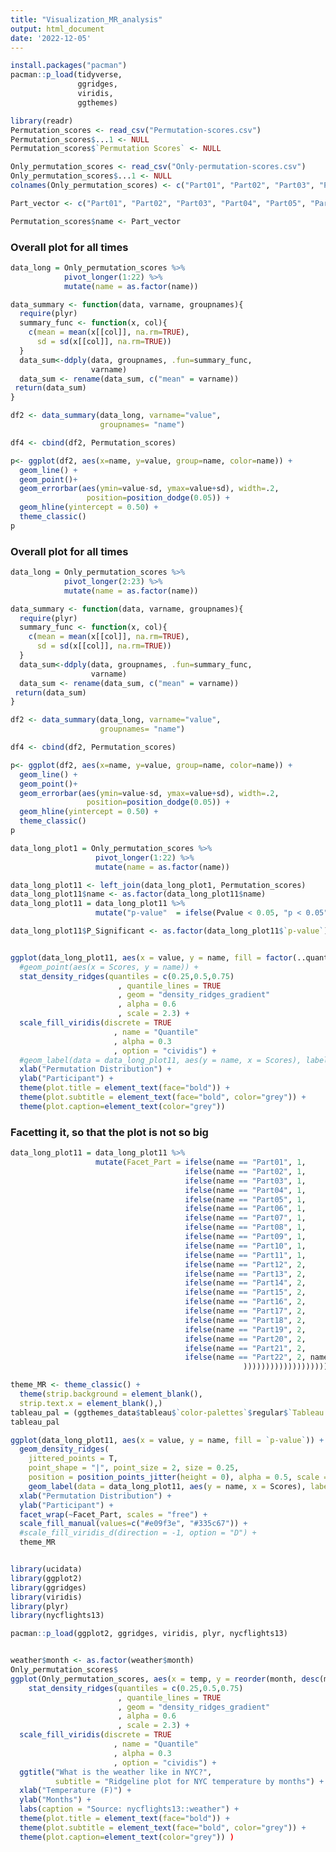 ```yaml
---
title: "Visualization_MR_analysis"
output: html_document
date: '2022-12-05'
---
```


```r
install.packages("pacman")
pacman::p_load(tidyverse,
               ggridges,
               viridis,
               ggthemes)
```


```r
library(readr)
Permutation_scores <- read_csv("Permutation-scores.csv")
Permutation_scores$...1 <- NULL
Permutation_scores$`Permutation Scores` <- NULL

Only_permutation_scores <- read_csv("Only-permutation-scores.csv")
Only_permutation_scores$...1 <- NULL
colnames(Only_permutation_scores) <- c("Part01", "Part02", "Part03", "Part04", "Part05", "Part06", "Part07", "Part08", "Part09", "Part10", "Part11", "Part12", "Part13", "Part14", "Part15", "Part16", "Part17", "Part18", "Part19", "Part20", "Part21", "Part22")
```

```r
Part_vector <- c("Part01", "Part02", "Part03", "Part04", "Part05", "Part06", "Part07", "Part08", "Part09", "Part10", "Part11", "Part12", "Part13", "Part14", "Part15", "Part16", "Part17", "Part18", "Part19", "Part20", "Part21", "Part22")

Permutation_scores$name <- Part_vector
```

### Overall plot for all times

```r
data_long = Only_permutation_scores %>% 
            pivot_longer(1:22) %>% 
            mutate(name = as.factor(name))

data_summary <- function(data, varname, groupnames){
  require(plyr)
  summary_func <- function(x, col){
    c(mean = mean(x[[col]], na.rm=TRUE),
      sd = sd(x[[col]], na.rm=TRUE))
  }
  data_sum<-ddply(data, groupnames, .fun=summary_func,
                  varname)
  data_sum <- rename(data_sum, c("mean" = varname))
 return(data_sum)
}

df2 <- data_summary(data_long, varname="value", 
                    groupnames= "name")

df4 <- cbind(df2, Permutation_scores)

p<- ggplot(df2, aes(x=name, y=value, group=name, color=name)) + 
  geom_line() +
  geom_point()+
  geom_errorbar(aes(ymin=value-sd, ymax=value+sd), width=.2,
                 position=position_dodge(0.05)) +
  geom_hline(yintercept = 0.50) +
  theme_classic()
p
```


### Overall plot for all times

```r

data_long = Only_permutation_scores %>% 
            pivot_longer(2:23) %>% 
            mutate(name = as.factor(name))

data_summary <- function(data, varname, groupnames){
  require(plyr)
  summary_func <- function(x, col){
    c(mean = mean(x[[col]], na.rm=TRUE),
      sd = sd(x[[col]], na.rm=TRUE))
  }
  data_sum<-ddply(data, groupnames, .fun=summary_func,
                  varname)
  data_sum <- rename(data_sum, c("mean" = varname))
 return(data_sum)
}

df2 <- data_summary(data_long, varname="value", 
                    groupnames= "name")

df4 <- cbind(df2, Permutation_scores)

p<- ggplot(df2, aes(x=name, y=value, group=name, color=name)) + 
  geom_line() +
  geom_point()+
  geom_errorbar(aes(ymin=value-sd, ymax=value+sd), width=.2,
                 position=position_dodge(0.05)) +
  geom_hline(yintercept = 0.50) +
  theme_classic()
p
```


```r

data_long_plot1 = Only_permutation_scores %>% 
                   pivot_longer(1:22) %>% 
                   mutate(name = as.factor(name))

data_long_plot11 <- left_join(data_long_plot1, Permutation_scores)
data_long_plot11$name <- as.factor(data_long_plot11$name)
data_long_plot11 = data_long_plot11 %>% 
                   mutate("p-value"  = ifelse(Pvalue < 0.05, "p < 0.05", "p > 0.05 "))

data_long_plot11$P_Significant <- as.factor(data_long_plot11$`p-value`)


ggplot(data_long_plot11, aes(x = value, y = name, fill = factor(..quantile..))) + 
  #geom_point(aes(x = Scores, y = name)) +
  stat_density_ridges(quantiles = c(0.25,0.5,0.75)
                        , quantile_lines = TRUE
                        , geom = "density_ridges_gradient"
                        , alpha = 0.6
                        , scale = 2.3) + 
  scale_fill_viridis(discrete = TRUE
                       , name = "Quantile"
                       , alpha = 0.3
                       , option = "cividis") + 
  #geom_label(data = data_long_plot11, aes(y = name, x = Scores), label = "*") + 
  xlab("Permutation Distribution") + 
  ylab("Participant") +
  theme(plot.title = element_text(face="bold")) +
  theme(plot.subtitle = element_text(face="bold", color="grey")) +
  theme(plot.caption=element_text(color="grey"))
```

### Facetting it, so that the plot is not so big

```r
data_long_plot11 = data_long_plot11 %>% 
                   mutate(Facet_Part = ifelse(name == "Part01", 1,
                                       ifelse(name == "Part02", 1,        
                                       ifelse(name == "Part03", 1,
                                       ifelse(name == "Part04", 1,
                                       ifelse(name == "Part05", 1,
                                       ifelse(name == "Part06", 1,
                                       ifelse(name == "Part07", 1,
                                       ifelse(name == "Part08", 1,
                                       ifelse(name == "Part09", 1,
                                       ifelse(name == "Part10", 1,
                                       ifelse(name == "Part11", 1,
                                       ifelse(name == "Part12", 2,
                                       ifelse(name == "Part13", 2,
                                       ifelse(name == "Part14", 2,
                                       ifelse(name == "Part15", 2,
                                       ifelse(name == "Part16", 2,
                                       ifelse(name == "Part17", 2,
                                       ifelse(name == "Part18", 2,
                                       ifelse(name == "Part19", 2,
                                       ifelse(name == "Part20", 2,
                                       ifelse(name == "Part21", 2,
                                       ifelse(name == "Part22", 2, name       
                                                    )))))))))))))))))))))))
```

```r
theme_MR <- theme_classic() +
  theme(strip.background = element_blank(),
  strip.text.x = element_blank(),)
tableau_pal = (ggthemes_data$tableau$`color-palettes`$regular$`Tableau 10`["value"] %>% as.list)$value
tableau_pal
```


```r

ggplot(data_long_plot11, aes(x = value, y = name, fill = `p-value`)) +
  geom_density_ridges(
    jittered_points = T,
    point_shape = "|", point_size = 2, size = 0.25,
    position = position_points_jitter(height = 0), alpha = 0.5, scale = 0.5) + 
    geom_label(data = data_long_plot11, aes(y = name, x = Scores), label = "*") +
  xlab("Permutation Distribution") + 
  ylab("Participant") +
  facet_wrap(~Facet_Part, scales = "free") +
  scale_fill_manual(values=c("#e09f3e", "#335c67")) +
  #scale_fill_viridis_d(direction = -1, option = "D") +
  theme_MR


```

```r

```


```r
library(ucidata)
library(ggplot2)
library(ggridges)
library(viridis)
library(plyr)
library(nycflights13)

pacman::p_load(ggplot2, ggridges, viridis, plyr, nycflights13)


weather$month <- as.factor(weather$month)
Only_permutation_scores$
ggplot(Only_permutation_scores, aes(x = temp, y = reorder(month, desc(month)), fill = factor(..quantile..))) + 
    stat_density_ridges(quantiles = c(0.25,0.5,0.75)
                        , quantile_lines = TRUE
                        , geom = "density_ridges_gradient"
                        , alpha = 0.6
                        , scale = 2.3) + 
  scale_fill_viridis(discrete = TRUE
                       , name = "Quantile"
                       , alpha = 0.3
                       , option = "cividis") + 
  ggtitle("What is the weather like in NYC?",
          subtitle = "Ridgeline plot for NYC temperature by months") +
  xlab("Temperature (F)") + 
  ylab("Months") +
  labs(caption = "Source: nycflights13::weather") +
  theme(plot.title = element_text(face="bold")) +
  theme(plot.subtitle = element_text(face="bold", color="grey")) +
  theme(plot.caption=element_text(color="grey")) )

```

